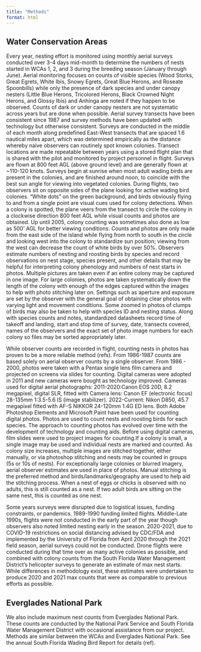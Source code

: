 ```yaml
---
title: "Methods"
format: html
---
```


## Water Conservation Areas

Every year, nesting effort is monitored using monthly aerial surveys conducted over 3-4 days mid-month to determine the numbers of nests started in WCAs 1, 2, and 3 during the breeding season (January through June).  Aerial monitoring focuses on counts of visible species (Wood Storks, Great Egrets, White Ibis, Snowy Egrets, Great Blue Herons, and Roseate Spoonbills) while only the presence of dark species and under canopy nesters (Little Blue Herons, Tricolored Herons, Black Crowned Night Herons, and Glossy Ibis) and Anhinga are noted if they happen to be observed. Counts of dark or under canopy nesters are not systematic across years but are done when possible. Aerial  survey transects have been consistent since 1987 and survey methods have been updated with technology but otherwise consistent.  Surveys are conducted in the middle of each month along predefined East-West transects that are spaced 1.6 nautical miles apart, which was determined empirically as the distance whereby naive observers can routinely spot known colonies. Transect locations are made repeatable between years using a stored flight plan that is shared with the pilot and monitored by project personnel in flight. Surveys are flown at 800 feet AGL (above ground level) and are generally flown at ~110-120 knots. Surveys begin at sunrise when most adult wading birds are present in the colonies, and are finished around noon, to coincide with the best sun angle for viewing into vegetated colonies.
During flights, two observers sit on opposite sides of the plane looking for active wading bird colonies. “White dots” on the green background, and birds obviously flying to and from a single point are visual cues used for colony detections. When a colony is spotted, the plane veers from the transect to circle the colony in a clockwise direction 800 feet AGL while visual counts and photos are obtained. Up until 2005, colony counting was sometimes also done as low as 500’ AGL for better viewing conditions. Counts and photos are only made from the east side of the island while flying from north to south in the circle and looking west into the colony to standardize sun position; viewing from the west  can decrease the count of white birds by over 50%. Observers estimate numbers of nesting and roosting birds by species and record observations on nest stage, species present, and other details that may be helpful for interpreting colony phenology and numbers of nest starts in photos. Multiple pictures are taken even if an entire colony may be captured in one image. For large colonies, photos are taken systematically down the length of the colony with enough of the edges captured within the images to help with photo stitching later on. Settings such as aperture and exposure are set by the observer with the general goal of obtaining clear photos with varying light and movement conditions. Some zoomed in photos of clumps of birds may also be taken to help with species ID and nesting status. Along with species counts and notes, standardized datasheets record time of takeoff and landing, start and stop time of survey, date, transects covered, names of the observers and the exact set of photo image numbers for each colony so files may be sorted appropriately later.

While observer counts are recorded in flight, counting nests in photos has proven to be a more reliable method (refs). From 1986-1987 counts are based solely on aerial observer counts by a single observer. From 1986 - 2000, photos were taken with a Pentax single lens film camera and projected on screens via slides for counting. Digital cameras were adopted in 2011 and new cameras were bought as technology improved. Cameras used for digital aerial photographs: 2011-2020:Canon EOS 20D, 8.2 megapixel, digital SLR, fitted with Camera lens: Canon EF (electronic focus) 28-135mm 1:3.5-5.6 IS (image stabilizer). 2022-Current: Nikon D850, 45.7 megapixel fitted with AF-S NIKKOR 24-120mm 1.4G ED lens.  Both Adobe Photoshop Elements and Microsoft Paint have been used for counting digital photos. Photos are used to count nests and roosting birds for each species. The approach to counting photos has evolved over time with the development of technology and counting aids. Before using digital cameras, film slides were used to project images for counting.If a colony is small, a single image may be used and individual nests are marked and counted. As colony size increases,  multiple images are stitched together, either manually, or via photoshop stitching and nests may be counted in groups (5s or 10s of nests). For exceptionally large colonies or blurred imagery, aerial observer estimates are used in place of photos. Manual stitching is the preferred method and birds/landmarks/geography are used to help aid the stitching process. When a nest of eggs or chicks is observed with no adults, this is still counted as a nest. If two adult birds are sitting on the same nest, this is counted as one nest.

Some years surveys were disrupted due to logistical issues, funding constraints, or pandemics. 1989-1990 funding limited flights.  Middle-Late 1990s, flights were not conducted in the early part of the year though observers also noted limited nesting early in the season. 2020-2021, due to COVID-19 restrictions on social distancing advised by CDC/FDA and implemented by the University of Florida from April 2020 through the 2021 field season, aerial surveys could not be conducted. Drone flights were conducted during that time over as many active colonies as possible, and combined with colony counts from the South Florida Water Management District’s helicopter surveys to generate an estimate of max nest starts. While differences in methodology exist, these estimates were undertaken to produce 2020 and 2021 max counts that were as comparable to previous efforts as possible.

## Everglades National Park

We also include maximum nest counts from Everglades National Park. These counts are conducted by the National Park Service and South Florida Water Management District with occasional assistance from our project. Methods are similar between the WCAs and Everglades National Park. See the annual South Florida Wading Bird Report for details (ref).
